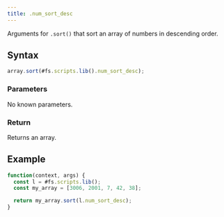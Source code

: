 ```yaml
---
title: .num_sort_desc
---
```


Arguments for `.sort()` that sort an array of numbers in descending order.

## Syntax

```js
array.sort(#fs.scripts.lib().num_sort_desc);
```

### Parameters

No known parameters.

### Return

Returns an array.

## Example

```js
function(context, args) {
  const l = #fs.scripts.lib();
  const my_array = [3006, 2001, 7, 42, 38];

  return my_array.sort(l.num_sort_desc);
}
```
